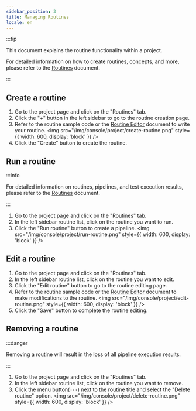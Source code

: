 ```yaml
---
sidebar_position: 3
title: Managing Routines
locale: en
---
```



:::tip

This document explains the routine functionality within a project.

For detailed information on how to create routines, concepts, and more, please refer to the [Routines](/routine/routines) document.

:::

## Create a routine

<ProjectWritePermission prefix="Creating a routine" />

1. Go to the project page and click on the "Routines" tab.
2. Click the "+" button in the left sidebar to go to the routine creation page.
3. Refer to the routine sample code or the [Routine Editor](/routine/routines/editor) document to write your routine.
   <img
     src="/img/console/project/create-routine.png"
     style={{ width: 600, display: 'block' }}
   />
4. Click the "Create" button to create the routine.

## Run a routine

<ProjectWritePermission prefix="Running a routine" />

:::info

For detailed information on routines, pipelines, and test execution results, please refer to the [Routines](/routine/routines) document.

:::

1. Go to the project page and click on the "Routines" tab.
2. In the left sidebar routine list, click on the routine you want to run.
3. Click the "Run routine" button to create a pipeline.
   <img
     src="/img/console/project/run-routine.png"
     style={{ width: 600, display: 'block' }}
   />

## Edit a routine

<ProjectWritePermission prefix="Editing a routine" />

1. Go to the project page and click on the "Routines" tab.
2. In the left sidebar routine list, click on the routine you want to edit.
3. Click the "Edit routine" button to go to the routine editing page.
4. Refer to the routine sample code or the [Routine Editor](/routine/routines/editor) document to make modifications to the routine.
   <img
     src="/img/console/project/edit-routine.png"
     style={{ width: 600, display: 'block' }}
   />
5. Click the "Save" button to complete the routine editing.

## Removing a routine

<ProjectAdminPermission prefix="Removing a routine" />

:::danger

Removing a routine will result in the loss of all pipeline execution results.

:::

1. Go to the project page and click on the "Routines" tab.
2. In the left sidebar routine list, click on the routine you want to remove.
3. Click the menu button(`···`) next to the routine title and select the "Delete routine" option.
   <img
     src="/img/console/project/delete-routine.png"
     style={{ width: 600, display: 'block' }}
   />
